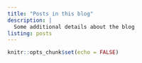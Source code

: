 ```yaml
---
title: "Posts in this blog"
description: |
  Some additional details about the blog
listing: posts
---
```


```r
knitr::opts_chunk$set(echo = FALSE)
```
